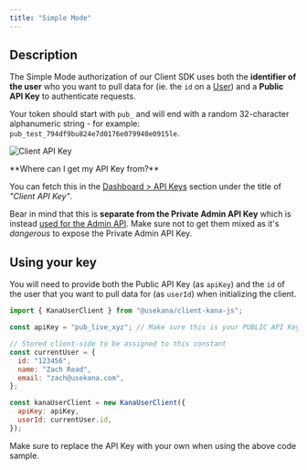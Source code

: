 ```yaml
---
title: "Simple Mode"
---
```


## Description

The Simple Mode authorization of our Client SDK uses both the **identifier of the user** who you want to pull data for (ie. the `id` on a [User](/reference/admin-api-backend-reference/objects#user)) and a **Public** **API Key** to authenticate requests.

Your token should start with `pub_` and will end with a random 32-character alphanumeric string - for example: `pub_test_794df9bu824e7d0176e079940e0915le`.

![Client API Key](/images/client-sdk-frontend/authorization-frontend/client-api-key.png)

<Note>
**Where can I get my API Key from?**

You can fetch this in the [Dashboard > API Keys](https://dashboard.usekana.com/apiKeys) section under the title of _"Client API Key"_.

Bear in mind that this is **separate from the Private Admin API Key** which is instead [used for the Admin API](/admin-api-backend/authorization-backend). Make sure not to get them mixed as it's _dangerous_ to expose the Private Admin API Key.

</Note>

## Using your key

You will need to provide both the Public API Key (as `apiKey`) and the `id` of the user that you want to pull data for (as `userId`) when initializing the client.

```javascript
import { KanaUserClient } from "@usekana/client-kana-js";

const apiKey = "pub_live_xyz"; // Make sure this is your PUBLIC API Key

// Stored client-side to be assigned to this constant
const currentUser = {
  id: "123456",
  name: "Zach Read",
  email: "zach@usekana.com",
};

const kanaUserClient = new KanaUserClient({
  apiKey: apiKey,
  userId: currentUser.id,
});
```

<Warning>
  Make sure to replace the API Key with your own when using the above code
  sample.
</Warning>
